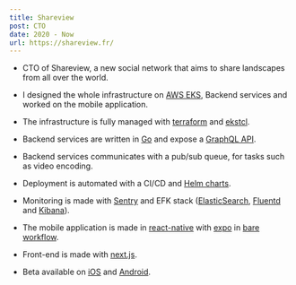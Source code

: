 ```yaml
---
title: Shareview
post: CTO
date: 2020 - Now
url: https://shareview.fr/
---
```


- CTO of Shareview, a new social network that aims to share landscapes from all over the world.

- I designed the whole infrastructure on [AWS EKS](https://aws.amazon.com/eks/), Backend services and worked on the mobile application.

- The infrastructure is fully managed with [terraform](https://www.terraform.io/) and [ekstcl](https://eksctl.io/).

- Backend services are written in [Go](https://golang.org/) and expose a [GraphQL API](https://graphql.org/).

- Backend services communicates with a pub/sub queue, for tasks such as video encoding.

- Deployment is automated with a CI/CD and [Helm charts](https://helm.sh/).

- Monitoring is made with [Sentry](https://sentry.io/) and EFK stack ([ElasticSearch](https://www.elastic.co/elasticsearch/),
[Fluentd](https://www.fluentd.org/architecture) and [Kibana](https://www.elastic.co/guide/en/kibana/current/introduction.html)).

- The mobile application is made in [react-native](https://reactnative.dev/) with [expo](https://expo.io/) in
[bare workflow](https://docs.expo.io/introduction/managed-vs-bare/#bare-workflow).

- Front-end is made with [next.js](https://nextjs.org/).

- Beta available on [iOS](https://testflight.apple.com/join/SJlW5hKV) and [Android](https://play.google.com/store/apps/details?id=fr.shareview.app).
